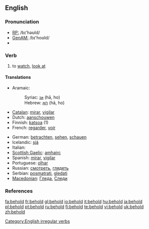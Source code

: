 ==English==

===Pronunciation===
* [[Recieved Pronunciation|RP:]] /bɪ'həʊld/
* [[General American|GenAM:]] /bɪ'hoʊld/
* {{audio|en-us-behold.ogg|Audio (US)}}

===Verb===
{{en-verb|beholds|beholding|beheld|'''[[beheld]]''' or rarely '''[[beholden]]'''}}

# {{transitive}} to [[watch]], [[look at]]

====Translations====
{{top}}
* Aramaic:
*: Syriac: [[ܗܐ]] (hā, ho)
*: Hebrew: [[הא]] (hā, ho)
* [[Catalan]]: [[mirar]], [[vigilar]]
* Dutch: [[aanschouwen]]
* Finnish: [[katsoa]] (1)
* French: [[regarder]], [[voir]]
{{mid}}
* German: [[betrachten]], [[sehen]], [[schauen]]
* Icelandic: [[sjá]]
* Italian: {{t|it|guardare}}
* [[Scottish Gaelic]]: [[amhairc]]
* Spanish: [[mirar]], [[vigilar]]
* Portuguese: [[olhar]]
* Russian: [[смотреть]], [[глядеть]]
* Serbian: [[posmatrati]], [[gledati]]
* [[Macedonian]]: [[Гледа]], [[Следи]]
{{bottom}}

===References===
{{R:Century 1911}}
{{R:Webster 1913}}

[[Category:English irregular verbs]]

[[fa:behold]]
[[fr:behold]]
[[gl:behold]]
[[io:behold]]
[[it:behold]]
[[hu:behold]]
[[ja:behold]]
[[pl:behold]]
[[pt:behold]]
[[ru:behold]]
[[fi:behold]]
[[te:behold]]
[[vi:behold]]
[[uk:behold]]
[[zh:behold]]